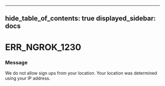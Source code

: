 

---
hide_table_of_contents: true
displayed_sidebar: docs
---


# ERR_NGROK_1230

### Message
We do not allow sign ups from your location. Your location was determined using your IP address.

<ErrorDetails error="err_ngrok_1230" />



